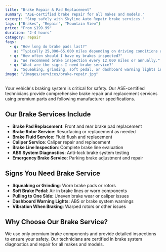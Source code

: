 ```yaml
---
title: "Brake Repair & Pad Replacement"
summary: "ASE-certified brake repair for all makes and models."
excerpt: "Stop safely with Skyline Auto Repair brake services."
tags: ["Brakes", "Repair", "Mountain View"]
price: "From $199.99"
duration: "2-4 hours"
category: repair
faqs:
  - q: "How long do brake pads last?"
    a: "Typically 25,000–65,000 miles depending on driving conditions and vehicle type."
  - q: "How often should I have my brakes inspected?"
    a: "We recommend brake inspection every 12,000 miles or annually."
  - q: "What are the signs I need brake service?"
    a: "Squeaking, grinding, soft pedal, or dashboard warning lights indicate brake service is needed."
image: "/images/services/brake-repair.jpg"
---
```


Your vehicle's braking system is critical for safety. Our ASE-certified technicians provide comprehensive brake repair and replacement services using premium parts and following manufacturer specifications.

## Our Brake Services Include

- **Brake Pad Replacement**: Front and rear brake pad replacement
- **Brake Rotor Service**: Resurfacing or replacement as needed
- **Brake Fluid Service**: Fluid flush and replacement
- **Caliper Service**: Caliper repair and replacement
- **Brake Line Inspection**: Complete brake line evaluation
- **ABS System Diagnostics**: Anti-lock brake system testing
- **Emergency Brake Service**: Parking brake adjustment and repair

## Signs You Need Brake Service

- **Squeaking or Grinding**: Worn brake pads or rotors
- **Soft Brake Pedal**: Air in brake lines or worn components
- **Pulling to One Side**: Uneven brake wear or caliper issues
- **Dashboard Warning Lights**: ABS or brake system warnings
- **Vibration When Braking**: Warped rotors or other issues

## Why Choose Our Brake Service?

We use only premium brake components and provide detailed inspections to ensure your safety. Our technicians are certified in brake system diagnostics and repair for all makes and models. 